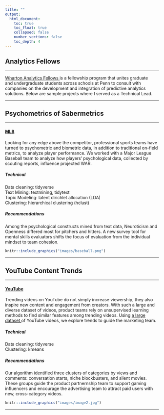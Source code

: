 ```yaml
---
title: ""
output: 
  html_document:
    toc: true
    toc_float: true
    collapsed: false
    number_sections: false
    toc_depth: 4
---
```


## Analytics Fellows

---


<p><a href = "https://wca.wharton.upenn.edu/students/analytics-fellows/" target = "_blank"> Wharton Analytics Fellows </a>is a fellowship program that unites graduate </br> and undergraduate students across schools at Penn to consult with </br>companies on the development and integration  of predictive analytics</br> solutions. Below are sample projects where I served as a Technical Lead. </p>
---

## Psychometrics of Sabermetrics

----

<div class="row">
<div class="col-sm-6">

#### [MLB](https://katjanewilson.github.io/WhartonAnalytics-MLB/)

Looking for any edge above the competitor, professional sports teams have turned to psychometric and biometric data, in addition to traditional on-field metrics, to analyze player performance. We worked with a Major League Baseball team to analyze how players' psychological data, collected by scouting reports, influence projected WAR.

##### Technical
Data cleaning: tidyverse </br>
Text Mining: textmining, tidytext </br>
Topic Modeling: latent dirichlet allocation (LDA) </br>
Clustering: hierarchical clustering (hclust)

##### Recommendations
Among the psychological constructs mined from text data, Neuroticism and Openness differed most for pitchers and hitters. A new survey tool for mental skills evaluators shifts the focus of evaluation from the individual mindset to team cohesion.


</div>
<div class="col-sm-6">
```r
knitr::include_graphics("images/baseball.png")
```
</div>
</div>

---

## YouTube Content Trends

----

<div class="row">
<div class="col-sm-6">

#### [YouTube](https://katjanewilson.github.io/WhartonAnalytics-MLB/)

Trending videos on YouTube do not simply increase viewership, they also inspire new content and engagement from creators. With such a large and diverse dataset of videos, product teams rely on unsupervised learning methods to find similar features among trending videos. Using <a href = "https://www.kaggle.com/datasnaek/youtube-new/" target = "_blank"> a large dataset </a> of YouTube videos, we explore trends to guide the marketing team.

##### Technical
Data cleaning: tidyverse </br>
Clustering: kmeans

##### Recommendations
Our algorithm identified three clusters of categories by views and comments: conversation starts, niche blockbusters, and silent movies. These groups guide the product partnernship team to support gaming influencers and encourage the advertising team to attract paid users with new, cross-category videos.

</div>
<div class="col-sm-6">
```r
knitr::include_graphics("images/image2.jpg")
```
</div>
</div>

----
